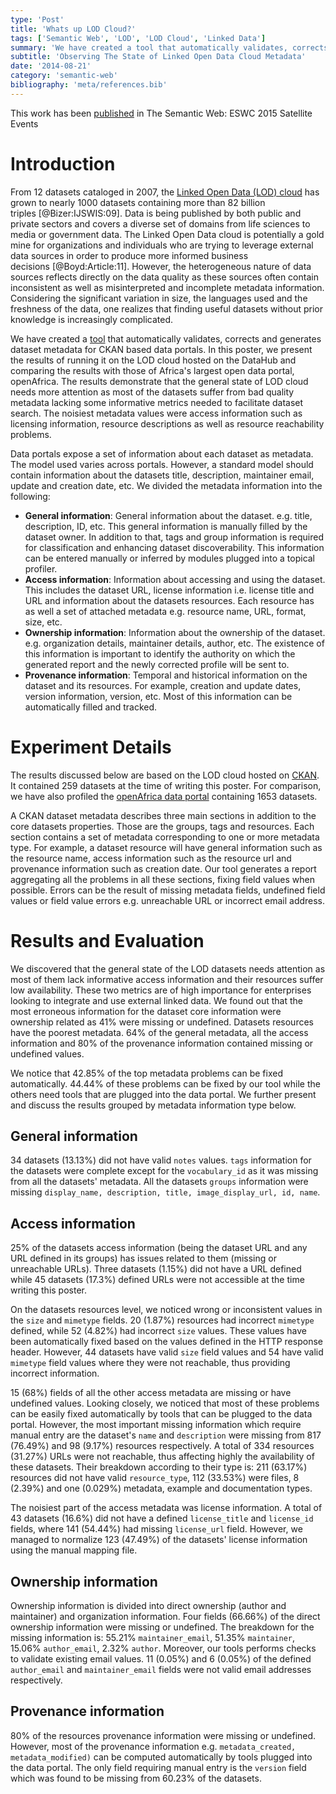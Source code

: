 ```yaml
---
type: 'Post'
title: 'Whats up LOD Cloud?'
tags: ['Semantic Web', 'LOD', 'LOD Cloud', 'Linked Data']
summary: 'We have created a tool that automatically validates, corrects and generates dataset metadata for CKAN based data portals. In this post, I present the results of running it on the LOD cloud hosted on the DataHub and comparing the results with those of Africas largest open data portal, openAfrica.'
subtitle: 'Observing The State of Linked Open Data Cloud Metadata'
date: '2014-08-21'
category: 'semantic-web'
bibliography: 'meta/references.bib'
---
```


<Callout type='info'>This work has been [published](https://link.springer.com/chapter/10.1007/978-3-319-25639-9_40) in The Semantic Web: ESWC 2015 Satellite Events</Callout>

# Introduction

From 12 datasets cataloged in 2007, the [Linked Open Data (LOD) cloud](http://datahub.io/dataset?tags=lod) has grown to nearly 1000 datasets containing more than 82 billion triples [@Bizer:IJSWIS:09]. Data is being published by both public and private sectors and covers a diverse set of domains from life sciences to media or government data. The Linked Open Data cloud is potentially a gold mine for organizations and individuals who are trying to leverage external data sources in order to produce more informed business decisions [@Boyd:Article:11]. However, the heterogeneous nature of data sources reflects directly on the data quality as these sources often contain inconsistent as well as misinterpreted and incomplete metadata information. Considering the significant variation in size, the languages used and the freshness of the data, one realizes that finding useful datasets without prior knowledge is increasingly complicated.

We have created a [tool](https://github.com/ahmadassaf/roomba) that automatically validates, corrects and generates dataset metadata for CKAN based data portals. In this poster, we present the results of running it on the LOD cloud hosted on the DataHub and comparing the results with those of Africa's largest open data portal, openAfrica. The results demonstrate that the general state of LOD cloud needs more attention as most of the datasets suffer from bad quality metadata lacking some informative metrics needed to facilitate dataset search. The noisiest metadata values were access information such as licensing information, resource descriptions as well as resource reachability problems.

Data portals expose a set of information about each dataset as metadata. The model used varies across portals. However, a standard model should contain information about the datasets title, description, maintainer email, update and creation date, etc. We divided the metadata information into the following:
 - **General information**: General information about the dataset. e.g. title, description, ID, etc. This general information is manually filled by the dataset owner. In addition to that, tags and group information is required for classification and enhancing dataset discoverability. This information can be entered manually or inferred by modules plugged into a topical profiler.
 - **Access information**: Information about accessing and using the dataset. This includes the dataset URL, license information i.e. license title and URL and information about the datasets resources. Each resource has as well a set of attached metadata e.g. resource name, URL, format, size, etc.
 - **Ownership information**: Information about the ownership of the dataset. e.g. organization details, maintainer details, author, etc. The existence of this information is important to identify the authority on which the generated report and the newly corrected profile will be sent to.
 - **Provenance information**: Temporal and historical information on the dataset and its resources. For example, creation and update dates, version information, version, etc. Most of this information can be automatically filled and tracked.

# Experiment Details

The results discussed below are based on the LOD cloud hosted on [CKAN](http://ckan.org). It contained 259 datasets at the time of writing this poster. For comparison, we have also profiled the [openAfrica data portal](http://africaopendata.org/) containing 1653 datasets.

A CKAN dataset metadata describes three main sections in addition to the core datasets properties. Those are the groups, tags and resources. Each section contains a set of metadata corresponding to one or more metadata type. For example, a dataset resource will have general information such as the resource name, access information such as the resource url and provenance information such as creation date. Our tool generates a report aggregating all the problems in all these sections, fixing field values when possible. Errors can be the result of missing metadata fields, undefined field values or field value errors e.g. unreachable URL or incorrect email address.

# Results and Evaluation

We discovered that the general state of the LOD datasets needs attention as most of them lack informative access information and their resources suffer low availability. These two metrics are of high importance for enterprises looking to integrate and use external linked data. We found out that the most erroneous information for the dataset core information were ownership related as 41% were missing or undefined. Datasets resources have the poorest metadata. 64% of the general metadata, all the access information and 80% of the provenance information contained missing or undefined values.

We notice that 42.85% of the top metadata problems can be fixed automatically. 44.44% of these problems can be fixed by our tool while the others need tools that are plugged into the data portal. We further present and discuss the results grouped by metadata information type below.


## General information
 
34 datasets (13.13%) did not have valid `notes` values. `tags` information for the datasets were complete except for the `vocabulary_id` as it was missing from all the datasets' metadata. All the datasets `groups` information were missing `display_name, description, title, image_display_url, id, name`.
 
## Access information
 
25% of the datasets access information (being the dataset URL and any URL defined in its groups) has issues related to them (missing or unreachable URLs). Three datasets (1.15%) did not have a URL defined while 45 datasets (17.3%) defined URLs were not accessible at the time writing this poster.

On the datasets resources level, we noticed wrong or inconsistent values in the `size` and `mimetype` fields. 20 (1.87%) resources had incorrect `mimetype` defined, while 52 (4.82%) had incorrect `size` values. These values have been automatically fixed based on the values defined in the HTTP response header. However, 44 datasets have valid `size` field values and 54 have valid `mimetype` field values where they were not reachable, thus providing incorrect information.

15 (68%) fields of all the other access metadata are missing or have undefined values. Looking closely, we noticed that most of these problems can be easily fixed automatically by tools that can be plugged to the data portal. However, the most important missing information which require manual entry are the dataset's `name` and `description` were missing from 817 (76.49%) and 98 (9.17%) resources respectively. A total of 334 resources (31.27%) URLs were not reachable, thus affecting highly the availability of these datasets. Their breakdown according to their type is: 211 (63.17%) resources did not have valid `resource_type`, 112 (33.53%) were files, 8 (2.39%) and one (0.029%) metadata, example and documentation types.

The noisiest part of the access metadata was license information. A total of 43 datasets (16.6%) did not have a defined `license_title` and `license_id` fields, where 141 (54.44%) had missing `license_url` field. However, we managed to normalize 123 (47.49%) of the datasets' license information using the manual mapping file.

## Ownership information

Ownership information is divided into direct ownership (author and maintainer) and organization information. Four fields (66.66%) of the direct ownership information were missing or undefined. The breakdown for the missing information is: 55.21% `maintainer_email`, 51.35% `maintainer`, 15.06% `author_email`, 2.32% `author`. Moreover, our tools performs checks to validate existing email values. 11 (0.05%) and 6 (0.05%) of the defined `author_email` and `maintainer_email` fields were not valid email addresses respectively.

## Provenance information

80% of the resources provenance information were missing or undefined. However, most of the provenance information e.g. `metadata_created, metadata_modified)` can be computed automatically by tools plugged into the data portal. The only field requiring manual entry is the `version` field which was found to be missing from 60.23% of the datasets.